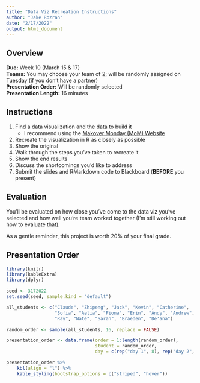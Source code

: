 ```yaml
---
title: "Data Viz Recreation Instructions"
author: "Jake Rozran"
date: "2/17/2022"
output: html_document
---
```


## Overview


**Due:**                 Week 10 (March 15 & 17)  
**Teams:**               You may choose your team of 2; will be randomly 
assigned on Tuesday (if you don't have a partner)  
**Presentation Order:**  Will be randomly selected  
**Presentation Length:** 16 minutes  

## Instructions

1. Find a data visualization and the data to build it 
    - I recommend using the 
    [Makover Monday (MoM) Website](https://www.makeovermonday.co.uk/data/)
2. Recreate the visualization in R as closely as possible
3. Show the original
4. Walk through the steps you've taken to recreate it
5. Show the end results
6. Discuss the shortcomings you'd like to address
7. Submit the slides and RMarkdown code to Blackboard (**BEFORE** you present)

## Evaluation

You'll be evaluated on how close you've come to the data viz you've selected 
and how well you're team worked together (I'm still working out how to evaluate 
that). 

As a gentle reminder, this project is worth 20% of your final grade. 

## Presentation Order

```r
library(knitr)
library(kableExtra)
library(dplyr)

seed <- 3172022
set.seed(seed, sample.kind = "default")

all_students <- c("Claude", "Zhipeng", "Jack", "Kevin", "Catherine",
                  "Sofia", "Aelia", "Fiona", "Erin", "Andy", "Andrew", 
                  "Ray", "Nate", "Sarah", "Braeden", "De'ana")

random_order <- sample(all_students, 16, replace = FALSE)

presentation_order <- data.frame(order = 1:length(random_order),
                                 student = random_order,
                                 day = c(rep("day 1", 8), rep("day 2", 8)))

presentation_order %>% 
    kbl(align = "l") %>% 
    kable_styling(bootstrap_options = c("striped", "hover"))
```

